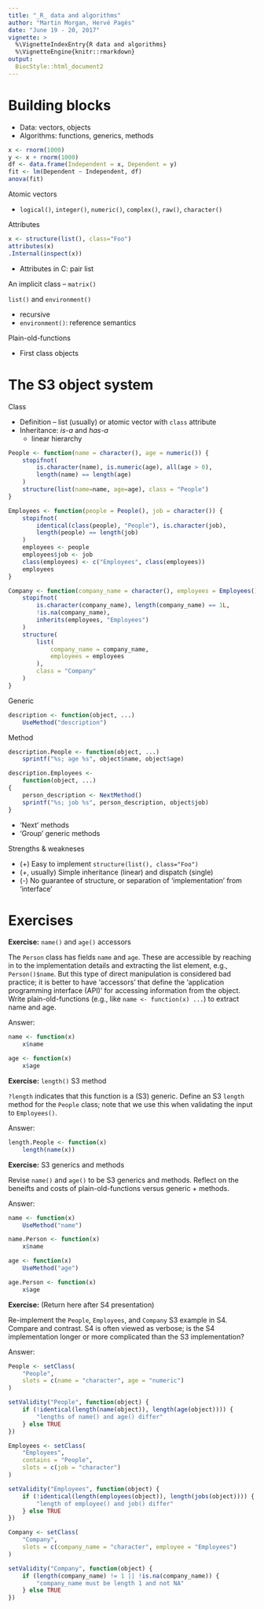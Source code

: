 ```yaml
---
title: "_R_ data and algorithms"
author: "Martin Morgan, Hervé Pagès"
date: "June 19 - 20, 2017"
vignette: >
  %\VignetteIndexEntry{R data and algorithms}
  %\VignetteEngine{knitr::rmarkdown}
output:
  BiocStyle::html_document2
---
```


# Building blocks

- Data: vectors, objects
- Algorithms: functions, generics, methods

```r
x <- rnorm(1000)
y <- x + rnorm(1000)
df <- data.frame(Independent = x, Dependent = y)
fit <- lm(Dependent ~ Independent, df)
anova(fit)
```

Atomic vectors

- `logical()`, `integer()`, `numeric()`, `complex()`, `raw()`, `character()`

Attributes

```r
x <- structure(list(), class="Foo")
attributes(x)
.Internal(inspect(x))
```

- Attributes in C: pair list

An implicit class -- `matrix()`

`list()` and `environment()`

- recursive
- `environment()`: reference semantics

Plain-old-functions

- First class objects

# The S3 object system

Class

- Definition -- list (usually) or atomic vector with `class` attribute
- Inheritance: _is-a_ and _has-a_
    - linear hierarchy

```r
People <- function(name = character(), age = numeric()) {
    stopifnot(
        is.character(name), is.numeric(age), all(age > 0),
        length(name) == length(age)
    )
    structure(list(name=name, age=age), class = "People")
}

Employees <- function(people = People(), job = character()) {
    stopifnot(
        identical(class(people), "People"), is.character(job),
        length(people) == length(job)
    )
    employees <- people
    employees$job <- job
    class(employees) <- c("Employees", class(employees))
    employees
}

Company <- function(company_name = character(), employees = Employees()) {
    stopifnot(
        is.character(company_name), length(company_name) == 1L,
        !is.na(company_name),
        inherits(employees, "Employees")
    )
    structure(
        list(
            company_name = company_name,
            employees = employees
        ),
        class = "Company"
    )
}
```

Generic

```r
description <- function(object, ...)
    UseMethod("description")
```

Method

```r
description.People <- function(object, ...)
    sprintf("%s; age %s", object$name, object$age)

description.Employees <-
    function(object, ...)
{
    person_description <- NextMethod()
    sprintf("%s; job %s", person_description, object$job)
}
```

- 'Next' methods
- 'Group' generic methods

Strengths & weakneses

- (+) Easy to implement `structure(list(), class="Foo")`
- (+, usually) Simple inheritance (linear) and dispatch (single)
- (-) No guarantee of structure, or separation of 'implementation'
  from 'interface'

# Exercises

**Exercise:** `name()` and `age()` accessors

The `Person` class has fields `name` and `age`. These are accessible
by reaching in to the implementation details and extracting the list
element, e.g., `Person()$name`. But this type of direct manipulation
is considered bad practice; it is better to have 'accessors' that
define the 'application programming interface (API)' for accessing
information from the object. Write plain-old-functions (e.g., like
`name <- function(x) ...`) to extract name and age.

Answer:

```r
name <- function(x)
    x$name

age <- function(x)
    x$age
```

**Exercise:** `length()` S3 method

`?length` indicates that this function is a (S3) generic. Define an S3
`length` method for the `People` class; note that we use this when
validating the input to `Employees()`.

Answer:

```r
length.People <- function(x)
    length(name(x))
```

**Exercise:** S3 generics and methods

Revise `name()` and `age()` to be S3 generics and methods. Reflect on
the beneifts and costs of plain-old-functions versus generic +
methods.

Answer:

```r
name <- function(x)
    UseMethod("name")

name.Person <- function(x)
    x$name

age <- function(x)
    UseMethod("age")

age.Person <- function(x)
    x$age
```

**Exercise:** (Return here after S4 presentation)

Re-implement the `People`, `Employees`, and `Company` S3 example in
S4. Compare and contrast. S4 is often viewed as verbose; is the S4
implementation longer or more complicated than the S3 implementation?

Answer:

```r
People <- setClass(
    "People",
    slots = c(name = "character", age = "numeric")
)

setValidity("People", function(object) {
    if (!identical(length(name(object)), length(age(object)))) {
        "lengths of name() and age() differ"
    } else TRUE
})

Employees <- setClass(
    "Employees",
    contains = "People",
    slots = c(job = "character")
)

setValidity("Employees", function(object) {
    if (!identical(length(employees(object)), length(jobs(object)))) {
        "length of employee() and job() differ"
    } else TRUE
})

Company <- setClass(
    "Company",
    slots = c(company_name = "character", employee = "Employees")
)

setValidity("Company", function(object) {
    if (length(company_name) != 1 || !is.na(company_name)) {
        "company_name must be length 1 and not NA"
    } else TRUE
})
```

